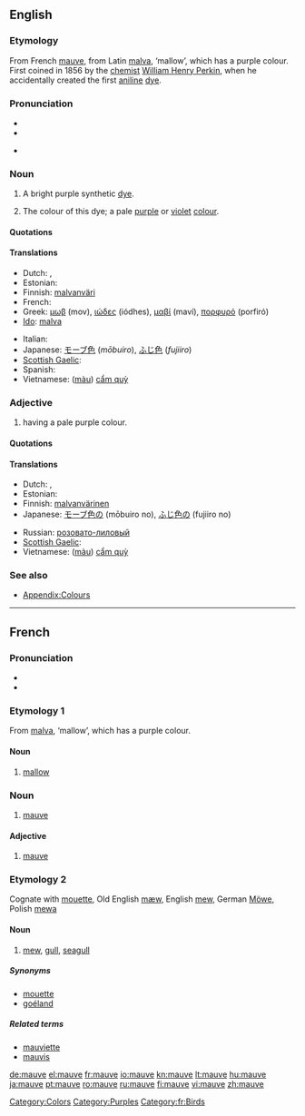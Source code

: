 {{was wotd|2006|May|3}}
{{wikipedia}}
==English==

===Etymology===
From French [[mauve#French|mauve]], from Latin [[malva]], ‘mallow’, which has a purple colour. First coined in 1856 by the [[chemist]] [[w:William Henry Perkin|William Henry Perkin]], when he accidentally created the first [[aniline]] [[dye]].

===Pronunciation===
* {{IPA|/mɔv/|/moʊv/|/məʊv/}}
* {{audio|en-us-mauve.ogg|Audio (US)}}
* {{audio|en-us-mauve2.ogg|Audio (US) (alternate)}}
*: {{rhymes|əʊv}}

===Noun===
{{en-noun}}

# {{historical}} A bright purple synthetic [[dye]].
#  The colour of this dye; a pale [[purple]] or [[violet]] [[color|colour]].
#: {{color panel|E0B0FF}}

====Quotations====
{{seeCites}}

====Translations====
{{trans-top|dye}}
{{trans-mid}}
{{trans-bottom}}

{{trans-top|colour}}
* Dutch: {{t-|nl|mauve|n}}, {{t+|nl|paars|n}}
* Estonian: {{t|et|kahvatulilla}}
* Finnish: [[malvanväri]]
* French: {{t+|fr|mauve|m}}
* Greek: [[μωβ]] (mov), [[ιώδες]] (iódhes), [[μαβί]] (maví), [[πορφυρό]] (porfiró)
* [[Ido]]: [[malva]]
{{trans-mid}}
* Italian: {{t-|it|malva}}
* Japanese: [[モーブ色]] (''mōbuiro''), [[ふじ色]] (''fujiiro'')
* [[Scottish Gaelic]]: {{t-|gd|liath-phurpur|m|xs=Scottish Gaelic}}
* Spanish: {{t+|es|malva}}
* Vietnamese: ([[màu]]) [[cẩm quỳ]]
{{trans-bottom}}

===Adjective===
{{en-adj}}

#  having a pale purple colour.

====Quotations====
{{seeCites}}

====Translations====
{{trans-top|colour}}
* Dutch: {{t-|nl|mauve}}, {{t+|nl|paars}}
* Estonian: {{t|et|kahvatulilla}}
* Finnish: [[malvanvärinen]]
* Japanese: [[モーブ色]]の (mōbuiro no), [[ふじ色]]の (fujiiro no)
{{trans-mid}}
* Russian: [[розовато-лиловый]]
* [[Scottish Gaelic]]: {{t-|gd|liath-phurpur|xs=Scottish Gaelic}}
* Vietnamese: ([[màu]]) [[cẩm quỳ]]
{{trans-bottom}}

===See also===
* [[Appendix:Colours]]

[[Category:Colors]]
[[Category:Purples]]
----

==French==

===Pronunciation===
* {{audio|Fr-mauve.ogg|audio}}
* {{IPA|/mov/|lang=fr}}

===Etymology 1===
From {{etyl|la|fr}} [[malva]], ‘mallow’, which has a purple colour.

====Noun====
{{fr-noun|f}}

# [[mallow]]

===Noun===
{{fr-noun|m}}

# [[mauve#English|mauve]]

====Adjective====
{{fr-adj-mf}}

# [[mauve#English|mauve]]

===Etymology 2===
Cognate with [[mouette]], Old English [[mæw]], English [[mew]], German [[Möwe]], Polish [[mewa]]

====Noun====
{{fr-noun|f}}

# [[mew]], [[gull]], [[seagull]]

=====Synonyms=====
* [[mouette]]
* [[goéland]]

=====Related terms=====
* [[mauviette]]
* [[mauvis]]

[[Category:fr:Birds]]

[[de:mauve]]
[[el:mauve]]
[[fr:mauve]]
[[io:mauve]]
[[kn:mauve]]
[[lt:mauve]]
[[hu:mauve]]
[[ja:mauve]]
[[pt:mauve]]
[[ro:mauve]]
[[ru:mauve]]
[[fi:mauve]]
[[vi:mauve]]
[[zh:mauve]]